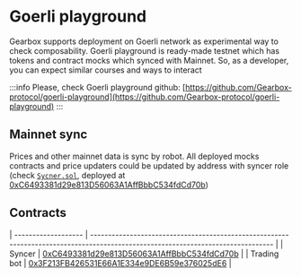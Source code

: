 # Goerli playground

Gearbox supports deployment on Goerli network as experimental way to check composability. Goerli playground is ready-made testnet
which has tokens and contract mocks which synced with Mainnet. So, as a developer, you can expect similar courses and ways to interact

:::info
Please, check Goerli playground github: [https://github.com/Gearbox-protocol/goerli-playground](https://github.com/Gearbox-protocol/goerli-playground)
:::

## Mainnet sync

Prices and other mainnet data is sync by robot. All deployed mocks contracts and price updaters could be updated by
address with syncer role (check [`Sycner.sol`](https://github.com/Gearbox-protocol/goerli-playground/blob/main/contracts/Syncer.sol),
deployed at [0xC6493381d29e813D56063A1AffBbbC534fdCd70b](https://goerli.etherscan.io/address/0xC6493381d29e813D56063A1AffBbbC534fdCd70b#code))

## Contracts

| ------------------- | -------------------------------------------------------------------------------------------------------------------------------- |
| Syncer | [0xC6493381d29e813D56063A1AffBbbC534fdCd70b](https://goerli.etherscan.io/address/0xC6493381d29e813D56063A1AffBbbC534fdCd70b#code) |
| Trading bot | [0x3F213FB426531E66A1E334e9DE6B59e376025dE6](https://goerli.etherscan.io/address/0x3F213FB426531E66A1E334e9DE6B59e376025dE6#code) |
